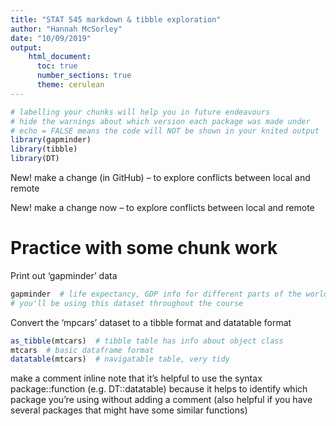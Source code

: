 ```yaml
---
title: "STAT 545 markdown & tibble exploration"
author: "Hannah McSorley"
date: "10/09/2019"
output: 
    html_document:
      toc: true
      number_sections: true
      theme: cerulean
---
```


```r
# labelling your chunks will help you in future endeavours
# hide the warnings about which version each package was made under
# echo = FALSE means the code will NOT be shown in your knited output
library(gapminder)
library(tibble)
library(DT)
```
New! make a change (in GitHub) -- to explore conflicts between local and remote 

New! make a change now -- to explore conflicts between local and remote 

# Practice with some chunk work
Print out 'gapminder' data

```r
gapminder  # life expectancy, GDP info for different parts of the world
# you'll be using this dataset throughout the course
```

Convert the 'mpcars' dataset to a tibble format and datatable format

```r
as_tibble(mtcars)  # tibble table has info about object class
mtcars  # basic dataframe format
datatable(mtcars)  # navigatable table, very tidy
```

make a comment inline
<!--this is an inline comment-->
note that it's helpful to use the syntax package::function (e.g. DT::datatable) because it helps to identify which package you're using without adding a comment (also helpful if you have several packages that might have some similar functions)
